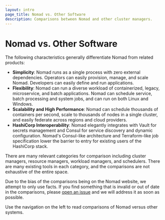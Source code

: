 ```yaml
---
layout: intro
page_title: Nomad vs. Other Software
description: Comparisons between Nomad and other cluster managers.
---
```


# Nomad vs. Other Software

The following characteristics generally differentiate Nomad from related products:

- **Simplicity**: Nomad runs as a single process with zero external dependencies.
  Operators can easily provision, manage, and scale Nomad. Developers can easily
  define and run applications.
- **Flexibility**: Nomad can run a diverse workload of containerized, legacy,
  microservice, and batch applications. Nomad can schedule service, batch
  processing and system jobs, and can run on both Linux and Windows.
- **Scalability and High Performance**: Nomad can schedule thousands of containers
  per second, scale to thousands of nodes in a single cluster, and easily federate
  across regions and cloud providers.
- **HashiCorp Interoperability**: Nomad elegantly integrates with Vault for secrets
  management and Consul for service discovery and dynamic configuration. Nomad's
  Consul-like architecture and Terraform-like job specification lower the barrier
  to entry for existing users of the HashiCorp stack.

There are many relevant categories for comparison including cluster managers,
resource managers, workload managers, and schedulers. There are many existing
tools in each category, and the comparisons are not exhaustive of the entire space.

Due to the bias of the comparisons being on the Nomad website, we attempt to only
use facts. If you find something that is invalid or out of date in the comparisons,
please [open an issue](https://github.com/hernad/nomad/issues) and we will
address it as soon as possible.

Use the navigation on the left to read comparisons of Nomad versus other systems.
